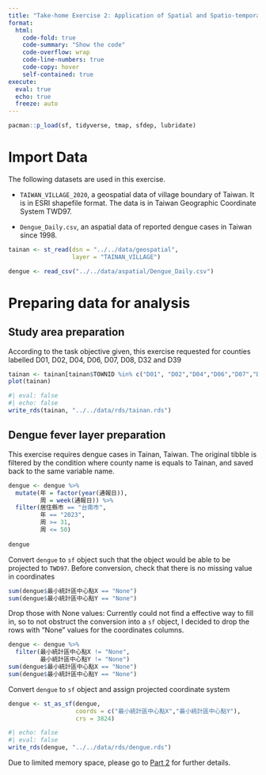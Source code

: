 ```yaml
---
title: "Take-home Exercise 2: Application of Spatial and Spatio-temporal Analysis Methods to Discover the Distribution of Dengue Fever in Tainan City, Taiwan - Geospatial Data Wrangling"
format: 
  html: 
    code-fold: true
    code-summary: "Show the code"
    code-overflow: wrap
    code-line-numbers: true
    code-copy: hover
    self-contained: true
execute: 
  eval: true
  echo: true
  freeze: auto
---
```


```r
pacman::p_load(sf, tidyverse, tmap, sfdep, lubridate)
```

# Import Data

The following datasets are used in this exercise.

-   `TAIWAN_VILLAGE_2020`, a geospatial data of village boundary of Taiwan. It is in ESRI shapefile format. The data is in Taiwan Geographic Coordinate System TWD97.

-   `Dengue_Daily.csv`, an aspatial data of reported dengue cases in Taiwan since 1998.

```r
tainan <- st_read(dsn = "../../data/geospatial",
                  layer = "TAINAN_VILLAGE")

dengue <- read_csv("../../data/aspatial/Dengue_Daily.csv")
```

# Preparing data for analysis

## Study area preparation

According to the task objective given, this exercise requested for counties labelled D01, D02, D04, D06, D07, D08, D32 and D39

```r
tainan <- tainan[tainan$TOWNID %in% c("D01", "D02","D04","D06","D07","D08","D32","D39"),]
plot(tainan)
```

```r
#| eval: false
#| echo: false
write_rds(tainan, "../../data/rds/tainan.rds")
```

## Dengue fever layer preparation

This exercise requires dengue cases in Tainan, Taiwan. The original tibble is filtered by the condition where county name is equals to Tainan, and saved back to the same variable name.

```r
dengue <- dengue %>% 
  mutate(年 = factor(year(通報日)),
         周 = week(通報日)) %>% 
  filter(居住縣市 == "台南市",
         年 == "2023",
         周 >= 31,
         周 <= 50) 
  
dengue
```

Convert `dengue` to `sf` object such that the object would be able to be projected to `TWD97`. Before conversion, check that there is no missing value in coordinates

```r
sum(dengue$最小統計區中心點X == "None")
sum(dengue$最小統計區中心點Y == "None")
```

Drop those with None values: Currently could not find a effective way to fill in, so to not obstruct the conversion into a `sf` object, I decided to drop the rows with "None" values for the coordinates columns.

```r
dengue <- dengue %>% 
  filter(最小統計區中心點X != "None",
         最小統計區中心點Y != "None")
sum(dengue$最小統計區中心點X == "None")
sum(dengue$最小統計區中心點Y == "None")
```

Convert `dengue` to `sf` object and assign projected coordinate system

```r
dengue <- st_as_sf(dengue,
                   coords = c("最小統計區中心點X","最小統計區中心點Y"),
                   crs = 3824)
```

```r
#| echo: false
#| eval: false
write_rds(dengue, "../../data/rds/dengue.rds")
```

Due to limited memory space, please go to [Part 2](Take-home_Ex/Take-home_Ex02/Take-home_Ex02_Part2.html) for further details.
